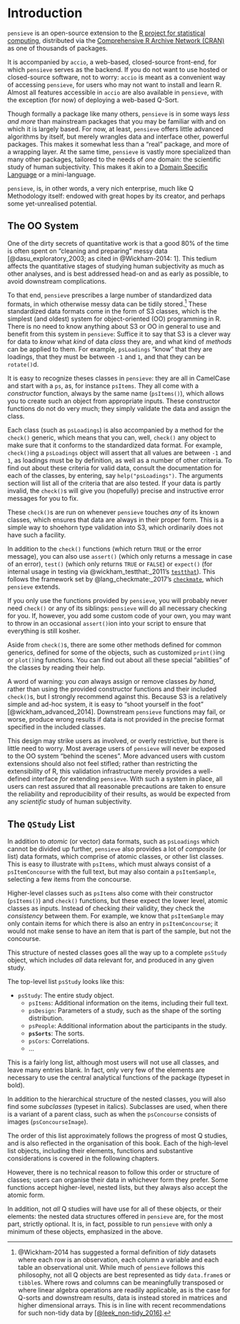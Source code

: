 # Introduction

`pensieve` is an open-source extension to the [R project for statistical computing](https://www.r-project.org), distributed via the [Comprehensive R Archive Network (CRAN)](https://cran.r-project.org/) as one of thousands of packages.

It is accompanied by `accio`, a web-based, closed-source front-end, for which `pensieve` serves as the backend.
If you do not want to use hosted or closed-source software, not to worry: `accio` is meant as a convenient way of accessing `pensieve`, for users who may not want to install and learn R.
Almost all features accessible in `accio` are also available in `pensieve`, with the exception (for now) of deploying a web-based Q-Sort.

Though formally a package like many others, `pensieve` is in some ways *less and more* than mainstream packages that you may be familiar with and on which it is largely based.
For now, at least, `pensieve` offers little advanced algorithms by itself, but merely wrangles data and interface other, powerful packages.
This makes it somewhat less than a "real" package, and more of a wrapping layer.
At the same time, `pensieve` is vastly more specialized than many other packages, tailored to the needs of *one* domain: the scientific study of human subjectivity. 
This makes it akin to a [Domain Specific Language](https://en.wikipedia.org/wiki/Domain-specific_language) or a mini-language.

`pensieve`, is, in other words, a very nich enterprise, much like Q Methodology itself: endowed with great hopes by its creator, and perhaps some yet-unrealised potential.


## The OO System

One of the dirty secrets of quantitative work is that a good 80\% of the time is often spent on "cleaning and preparing" messy data [@dasu_exploratory_2003; as cited in @Wickham-2014: 1].
This tedium affects the quantitative stages of studying human subjectivity as much as other analyses, and is best addressed head-on and as early as possible, to avoid downstream complications.

To that end, `pensieve` prescribes a large number of standardized data formats, in which otherwise messy data can be tidily stored.[^not-tidy]
These standardized data formats come in the form of S3 classes, which is the simplest (and oldest) system for object-oriented (OO) programming in R.
There is no need to know anything about S3 or OO in general to use and benefit from this system in `pensieve`: 
Suffice it to say that S3 is a clever way for data to *know* what *kind* of data *class* they are, and what kind of *methods* can be applied to them.
For example, `psLoadings` "know" that they are loadings, that they must be between `-1` and `1`, and that they can be `rotate()`d. 

It is easy to recognize theses classes in `pensieve`: 
they are all in CamelCase and start with a `ps`, as, for instance `psItems`.
They all come with a *constructor* function, always by the same name (`psItems()`), which allows you to create such an object from appropriate inputs.
These constructor functions do not do very much; they simply validate the data and assign the class.

Each class (such as `psLoadings`) is also accompanied by a method for the `check()` generic, which means that you can, well, `check()` any object to make sure that it conforms to the standardized data format.
For example, `check()`ing a `psLoadings` object will assert that all values are between `-1` and `1`, as loadings must be by definition, as well as a number of other criteria.
To find out about these criteria for valid data, consult the documentation for each of the classes, by entering, say `help("psLoadings")`. 
The arguments section will list all of the criteria that are also tested.
If your data is partly invalid, the `check()`s will give you (hopefully) precise and instructive error messages for you to fix.

These `check()`s are run on whenever `pensieve` touches *any* of its known classes, which ensures that data are always in their proper form.
This is a simple way to shoehorn type validation into S3, which ordinarily does not have such a facility.

In addition to the `check()` functions (which return `TRUE` or the error message), you can also use `assert()` (which only returns a message in case of an error), `test()` (which only returns `TRUE` or `FALSE`) or `expect()` (for internal usage in testing via @wickham_testthat:_2011's [`testthat`](https://github.com/hadley/testthat)).
This follows the framework set by @lang_checkmate:_2017's [`checkmate`](https://mllg.github.io/checkmate/index.html), which `pensieve` extends.

If you only use the functions provided by `pensieve`, you will probably never need `check()` or any of its siblings: `pensieve` will do all necessary checking for you.
If, however, you add some custom code of your own, you may want to throw in an occasional `assert()`ion into your script to ensure that everything is still kosher.

Aside from `check()`s, there are some other methods defined for common generics, defined for some of the objects, such as customized `print()`ing or `plot()`ing functions.
You can find out about all these special "abilities" of the classes by reading their help.

A word of warning: you *can* always assign or remove classes *by hand*, rather than using the provided constructor functions and their included `check()`s, but I strongly recommend against this.
Because S3 is a relatively simple and ad-hoc system, it is easy to "shoot yourself in the foot" [@wickham_advanced_2014].
Downstream `pensieve` functions may fail, or worse, produce wrong results if data is not provided in the precise format specified in the included classes.

This design may strike users as involved, or overly restrictive, but there is little need to worry.
Most average users of `pensieve` will never be exposed to the OO system "behind the scenes".
More advanced users with custom extensions should also not feel stifled; rather than restricting the extensibility of R, this validation infrastructure merely provides a well-defined interface *for* extending `pensieve`.
With such a system in place, all users can rest assured that all reasonable precautions are taken to ensure the reliability and reproducibility of their results, as would be expected from any *scientific* study of human subjectivity.

[^not-tidy]: @Wickham-2014 has suggested a formal definition of *tidy* datasets where each row is an observation, each column a variable and each table an observational unit.
    While much of `pensieve` follows this philosophy, not all Q objects are best represented as tidy `data.frame`s or `tibble`s. 
    Where rows and columns can be meaningfully transposed or where linear algebra operations are readily applicable, as is the case for Q-sorts and downstream results, data is instead stored in matrices and higher dimensional arrays.
    This is in line with recent recommendations for such non-tidy data by [[@leek_non-tidy_2016]](https://simplystatistics.org/2016/02/17/non-tidy-data/).


## The `QStudy` List

In addition to *atomic* (or vector) data formats, such as `psLoadings` which cannot be divided up further, `pensieve` also provides a lot of *composite* (or list) data formats, which comprise of atomic classes, or other list classes.
This is easy to illustrate with `psItems`, which must always consist of a `psItemConcourse` with the full text, but may also contain a `psItemSample`, selecting a few items from the concourse.

Higher-level classes such as `psItems` also come with their constructor (`psItems()`) and `check()` functions, but these expect the lower level, atomic classes as inputs.
Instead of checking *their* validity, they check the *consistency* between them.
For example, we know that `psItemSample` may only contain items for which there is also an entry in `psItemConcourse`; it would not make sense to have an item that is part of the sample, but not the concourse.

This structure of nested classes goes all the way up to a complete `psStudy` object, which includes *all* data relevant for, and produced in any given study.

The top-level list `psStudy` looks like this:

<!-- add chapter links to the list -->

- `psStudy`: The entire study object.
    - `psItems`: Additional information on the items, including their full text.
    - `psDesign`: Parameters of a study, such as the shape of the sorting distribution.
    - `psPeople`: Additional information about the participants in the study.
    - **`psSorts`**: The sorts.
    - `psCors`: Correlations.
    - ...

This is a fairly long list, although most users will not use all classes, and leave many entries blank.
In fact, only very few of the elements are necessary to use the central analytical functions of the package (typeset in bold).

In addition to the hierarchical structure of the nested classes, you will also find some *subclasses* (typeset in italics).
Subclasses are used, when there is a variant of a parent class, such as when the `psConcourse` consists of images (`psConcourseImage`).

The order of this list approximately follows the progress of most Q studies, and is also reflected in the organisation of this book.
Each of the high-level list objects, including their elements, functions and substantive considerations is covered in the following chapters.

However, there is no technical reason to follow this order or structure of classes; users can organise their data in whichever form they prefer.
Some functions accept higher-level, nested lists, but they always also accept the atomic form.

In addition, not *all* Q studies will have use for all of these objects, or their elements: 
the nested data structures offered in `pensieve` are, for the most part, strictly optional.
It is, in fact, possible to run `pensieve` with only a minimum of these objects, emphasized in the above.

